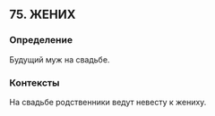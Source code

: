 ## 75. ЖЕНИХ
### Определение
Будущий муж на свадьбе.

### Контексты
На свадьбе родственники ведут невесту к жениху.

